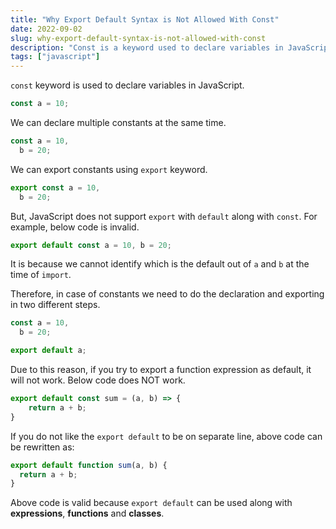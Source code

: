 ```yaml
---
title: "Why Export Default Syntax is Not Allowed With Const"
date: 2022-09-02
slug: why-export-default-syntax-is-not-allowed-with-const
description: "Const is a keyword used to declare variables in JavaScript. Even though const variables can be exported, it does not allow default export along with variable declaration."
tags: ["javascript"]
---
```


`const` keyword is used to declare variables in JavaScript.

```javascript
const a = 10;
```

We can declare multiple constants at the same time.

```javascript
const a = 10,
  b = 20;
```

We can export constants using `export` keyword.

```javascript
export const a = 10,
  b = 20;
```

But, JavaScript does not support `export` with `default` along with `const`. For example, below code is invalid.

```javascript
export default const a = 10, b = 20;
```

It is because we cannot identify which is the default out of `a` and `b` at the time of `import`.

Therefore, in case of constants we need to do the declaration and exporting in two different steps.

```javascript
const a = 10,
  b = 20;

export default a;
```

Due to this reason, if you try to export a function expression as default, it will not work. Below code does NOT work.

```javascript
export default const sum = (a, b) => {
    return a + b;
}
```

If you do not like the `export default` to be on separate line, above code can be rewritten as:

```javascript
export default function sum(a, b) {
  return a + b;
}
```

Above code is valid because `export default` can be used along with **expressions**, **functions** and **classes**.
